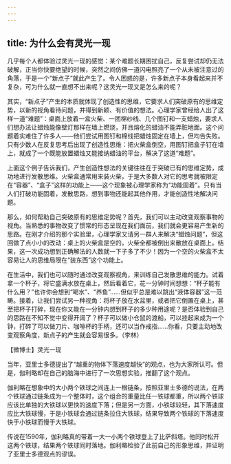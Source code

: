 ```yaml
---
---
---
```

title: 为什么会有灵光一现
---




几乎每个人都体验过灵光一现的感觉：某个难题长期困扰自己，反复尝试却仍无法破解，正当你快要绝望的时候，突然之间仿佛一道闪电照亮了一个从未被注意过的角落，于是一个“新点子”就此产生了。令人困惑的是，许多新点子本身看起来并不复杂，可为什么就一直想不出来呢？这灵光一现又是怎么来的呢？

其实，“新点子”产生的本质就体现了创造性的思维，它要求人们突破原有的思维定势，以新的视角看待问题，并得到新颖、有价值的想法。心理学家曾经给人出了这样一道“难题”：桌面上放着一盒火柴、一团棉纱线、几个图钉和一支蜡烛，要求人们想办法让蜡烛能像壁灯那样在墙上燃烧，并且熔化的蜡油不能弄脏地面。这个问题着实难住了许多人——他们尝试用图钉和棉线把蜡烛固定在墙上，但均告失败。只有少数人在反复思考后出现了创造性思维：把火柴盒倒空，用图钉把盒子钉在墙上，就成了一个既能放置蜡烛又能接纳蜡油的平台，解决了这道“难题”。



上面这个例子告诉我们，产生创造性想法的关键往往在于突破已有的思维定势，成功地进行发散思维。火柴盒通常用来装火柴，于是大多数人对它的思考就被限定在“容器”、“盒子”这样的功能上——这个现象被心理学家称为“功能固着”。只有当人们打破功能固着，发散思路，想到事物还能起其他作用，才能创造性地解决问题。

那么，如何帮助自己突破原有的思维定势呢？首先，我们可以主动改变观察事物的视角。当熟悉的事物改变了惯常的形态呈现在我们面前，我们就会更容易产生新的思路。在刚才介绍的那个实验里，心理学家又请另一群人来解决“蜡烛问题”，但这回做了点小小的改动：桌上的火柴盒是空的，火柴全都被倒出来散放在桌面上。结果，这一次成功想到正确解法的人数就一下子多了不少！因为一个空的火柴盒不太容易让人的思维局限在“装东西”这个功能上。



在生活中，我们也可以随时通过改变观察视角，来训练自己发散思维的能力。试着拿一个杯子，将它盛满水放在桌上，然后看着它，花一分钟时间想想：“杯子能有什么用？”也许你会想到“喝水”、“养鱼”……但似乎总是难以跳出“液体容器”这一范畴。接着，让我们尝试另一种视角：将杯子放在水盆里，或者把它倒置在桌上，甚至把杯子打碎，现在你又能在一分钟内想到杯子的多少种用途呢？是否体验到自己的思路在不知不觉中变得开阔了？杯子可以做小仓鼠的渡船，可以挂起来成为一个钟，打碎了可以做刀片、咖啡杯的手柄，还可以当作戒指……你看，只要主动地改变观察角度，新点子的产生就会容易很多。（李林）





【微博士】灵光一现

当年，亚里士多德提出了“越重的物体下落速度越快”的观点，也为大家所认可。但是，伽利略却在自己的脑海中进行了一次思想实验，推翻了这个观点。

伽利略在想象中的大小两个铁球之间连上一根链条，按照亚里士多德的说法，在两个铁球通过链条成为一个整体时，这个组合的重量比任一铁球都重，所以两个铁球应该比单独的大铁球以更快的速度下落；但是另一方面，小铁球较轻，其下落速度应比大铁球慢，于是小铁球会通过链条拉住大铁球，结果导致两个铁球的下落速度快于小铁球而慢于大铁球。

传说在1590年，伽利略真的带着一大一小两个铁球登上了比萨斜塔。他同时松开这两个铁球，结果两个铁球同时落地。伽利略检验了此前自己的形象思维，并证明了亚里士多德观点的谬误。
